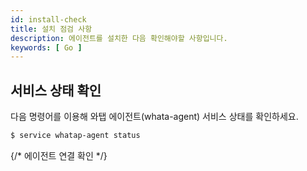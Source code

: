 ```yaml
---
id: install-check
title: 설치 점검 사항
description: 에이전트를 설치한 다음 확인해야할 사항입니다.
keywords: [ Go ]
---
```



## 서비스 상태 확인

다음 명령어를 이용해 와탭 에이전트(whata-agent) 서비스 상태를 확인하세요.

```bash title='SH'
$ service whatap-agent status
```

{/* 에이전트 연결 확인 */}

<Checkagentconnection />  